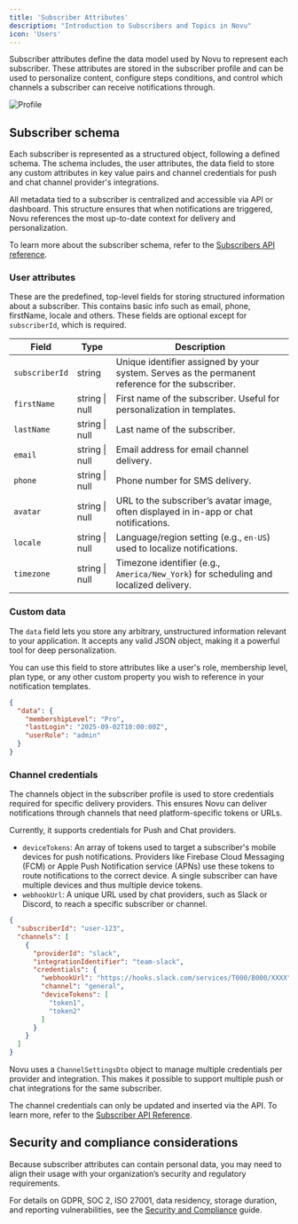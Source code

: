 ```yaml
---
title: 'Subscriber Attributes'
description: "Introduction to Subscribers and Topics in Novu"
icon: 'Users'
---
```



Subscriber attributes define the data model used by Novu to represent each subscriber. These attributes are stored in the subscriber profile and can be used to personalize content, configure steps conditions, and control which channels a subscriber can receive notifications through.

![Profile](/images/manage-subscribers/subscribers-editor.png)

## Subscriber schema

Each subscriber is represented as a structured object, following a defined schema. The schema includes, the user attributes, the data field to store any custom attributes in key value pairs and channel credentials for push and chat channel provider's integrations.

All metadata tied to a subscriber is centralized and accessible via API or dashboard. This structure ensures that when notifications are triggered, Novu references the most up-to-date context for delivery and personalization.

<Callout type="info">To learn more about the subscriber schema, refer to the  [Subscribers API reference](/api-reference/subscribers/subscriber-schema).</Callout>

### User attributes

These are the predefined, top-level fields for storing structured information about a subscriber. This contains basic info such as email, phone, firstName, locale and others. These fields are optional except for `subscriberId`, which is required.

| Field          | Type           | Description                                                                                      |
| -------------- | -------------- | ------------------------------------------------------------------------------------------------ |
| `subscriberId` | string         | Unique identifier assigned by your system. Serves as the permanent reference for the subscriber. |
| `firstName`    | string \| null | First name of the subscriber. Useful for personalization in templates.                           |
| `lastName`     | string \| null | Last name of the subscriber.                                                                     |
| `email`        | string \| null | Email address for email channel delivery.                                                        |
| `phone`        | string \| null | Phone number for SMS delivery.                                                                   |
| `avatar`       | string \| null | URL to the subscriber’s avatar image, often displayed in in-app or chat notifications.           |
| `locale`       | string \| null | Language/region setting (e.g., `en-US`) used to localize notifications.                          |
| `timezone`     | string \| null | Timezone identifier (e.g., `America/New_York`) for scheduling and localized delivery.            |

### Custom data

The `data` field lets you store any arbitrary, unstructured information relevant to your application. It accepts any valid JSON object, making it a powerful tool for deep personalization.

You can use this field to store attributes like a user's role, membership level, plan type, or any other custom property you wish to reference in your notification templates.

```json
{
  "data": {
    "membershipLevel": "Pro",
    "lastLogin": "2025-09-02T10:00:00Z",
    "userRole": "admin"
  }
}
```

### Channel credentials

The channels object in the subscriber profile is used to store credentials required for specific delivery providers. This ensures Novu can deliver notifications through channels that need platform-specific tokens or URLs.

Currently, it supports credentials for Push and Chat providers.

- `deviceTokens`: An array of tokens used to target a subscriber's mobile devices for push notifications. Providers like Firebase Cloud Messaging (FCM) or Apple Push Notification service (APNs) use these tokens to route notifications to the correct device. A single subscriber can have multiple devices and thus multiple device tokens.
- `webhookUrl`: A unique URL used by chat providers, such as Slack or Discord, to reach a specific subscriber or channel.

```json
{
  "subscriberId": "user-123",
  "channels": [
    {
      "providerId": "slack",
      "integrationIdentifier": "team-slack",
      "credentials": {
        "webhookUrl": "https://hooks.slack.com/services/T000/B000/XXXX",
        "channel": "general",
        "deviceTokens": [
          "token1",
          "token2"
        ]
      }
    }
  ]
}
```

Novu uses a `ChannelSettingsDto` object to manage multiple credentials per provider and integration. This makes it possible to support multiple push or chat integrations for the same subscriber.

The channel credentials can only be updated and inserted via the API. To learn more, refer to the [Subscriber API Reference](/api-reference/subscribers/upsert-provider-credentials). 

## Security and compliance considerations

Because subscriber attributes can contain personal data, you may need to align their usage with your organization’s security and regulatory requirements.

For details on GDPR, SOC 2, ISO 27001, data residency, storage duration, and reporting vulnerabilities, see the [Security and Compliance](/platform/additional-resources/security) guide.
